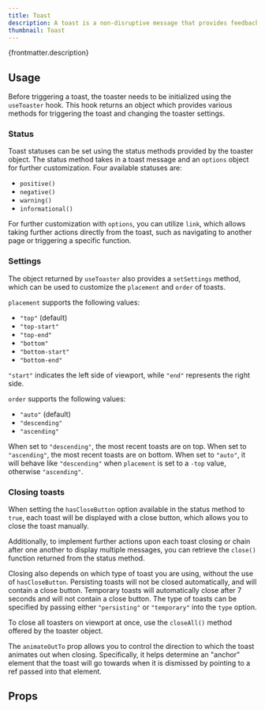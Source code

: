 ```yaml
---
title: Toast
description: A toast is a non-disruptive message that provides feedback based on a user action.
thumbnail: Toast
---
```


<p>{frontmatter.description}</p>

## Usage

Before triggering a toast, the toaster needs to be initialized using the `useToaster` hook. This hook returns an object which provides various methods for triggering the toast and changing the toaster settings.

<LiveExample src='Toast.main.jsx'>
  <AllExamples.ToastMainExample client:load />
</LiveExample>

### Status

Toast statuses can be set using the status methods provided by the toaster object. The status method takes in a toast message and an `options` object for further customization. Four available statuses are:

- `positive()`
- `negative()`
- `warning()`
- `informational()`

<LiveExample src='Toast.status.jsx'>
  <AllExamples.ToastStatusExample client:load />
</LiveExample>

For further customization with `options`, you can utilize `link`, which allows taking further actions directly from the toast, such as navigating to another page or triggering a specific function.

<LiveExample src='Toast.link.jsx'>
  <AllExamples.ToastLinkExample client:load />
</LiveExample>

### Settings

The object returned by `useToaster` also provides a `setSettings` method, which can be used to customize the `placement` and `order` of toasts.

`placement` supports the following values:

- `"top"` (default)
- `"top-start"`
- `"top-end"`
- `"bottom"`
- `"bottom-start"`
- `"bottom-end"`

`"start"` indicates the left side of viewport, while `"end"` represents the right side.

<LiveExample src='Toast.placement.jsx'>
  <AllExamples.ToastPlacementExample client:load />
</LiveExample>

`order` supports the following values:

- `"auto"` (default)
- `"descending"`
- `"ascending"`

When set to `"descending"`, the most recent toasts are on top. When set to `"ascending"`, the most recent toasts are on bottom. When set to `"auto"`, it will behave like `"descending"` when `placement` is set to a `-top` value, otherwise `"ascending"`.

<LiveExample src='Toast.order.jsx'>
  <AllExamples.ToastOrderExample client:load />
</LiveExample>

### Closing toasts

When setting the `hasCloseButton` option available in the status method to `true`, each toast will be displayed with a close button, which allows you to close the toast manually.

<LiveExample src='Toast.hasCloseButton.jsx'>
  <AllExamples.ToastHasCloseButtonExample client:load />
</LiveExample>

Additionally, to implement further actions upon each toast closing or chain after one another to display multiple messages, you can retrieve the `close()` function returned from the status method.

<LiveExample src='Toast.close.jsx'>
  <AllExamples.ToastCloseExample client:load />
</LiveExample>

Closing also depends on which type of toast you are using, without the use of `hasCloseButton`. Persisting toasts will not be closed automatically, and will contain a close button. Temporary toasts will automatically close after 7 seconds and will not contain a close button. The type of toasts can be specified by passing either `"persisting"` or `"temporary"` into the `type` option.

<LiveExample src='Toast.type.jsx'>
  <AllExamples.ToastTypeExample client:load />
</LiveExample>

To close all toasters on viewport at once, use the `closeAll()` method offered by the toaster object.

<LiveExample src='Toast.closeAll.jsx'>
  <AllExamples.ToastCloseAllExample client:load />
</LiveExample>

The `animateOutTo` prop allows you to control the direction to which the toast animates out when closing. Specifically, it helps determine an "anchor" element that the toast will go towards when it is dismissed by pointing to a ref passed into that element.

<LiveExample src='Toast.anchorToButton.jsx'>
  <AllExamples.ToastAnchorToButtonExample client:load />
</LiveExample>

## Props

<PropsTable path='@itwin/itwinui-react/esm/core/Toast/Toast.d.ts' />
